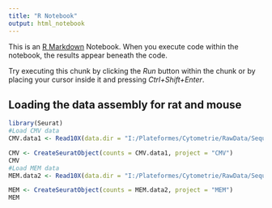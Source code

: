 ```yaml
---
title: "R Notebook"
output: html_notebook
---
```


This is an [R Markdown](http://rmarkdown.rstudio.com) Notebook. When you execute code within the notebook, the results appear beneath the code. 

Try executing this chunk by clicking the *Run* button within the chunk or by placing your cursor inside it and pressing *Ctrl+Shift+Enter*. 

## Loading the data assembly for rat and mouse

```r
library(Seurat)
#Load CMV data
CMV.data1 <- Read10X(data.dir = "I:/Plateformes/Cytometrie/RawData/Sequencing/2020/EXT179_BAUER_Microglie/CELL RANGER/RNA/CMV/filtered_feature_bc_matrix")

CMV <- CreateSeuratObject(counts = CMV.data1, project = "CMV")
CMV
#Load MEM data
MEM.data2 <- Read10X(data.dir = "I:/Plateformes/Cytometrie/RawData/Sequencing/2020/EXT179_BAUER_Microglie/CELL RANGER/RNA/MEM/filtered_feature_bc_matrix")

MEM <- CreateSeuratObject(counts = MEM.data2, project = "MEM")
MEM
```